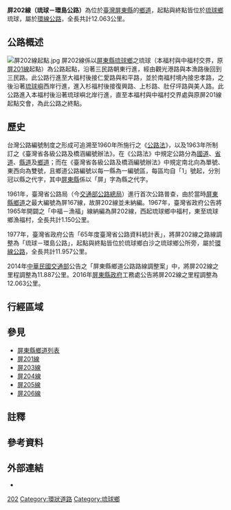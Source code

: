 {{Infobox TwRoad
|Type = th
|County = pt
|Num = 202
|map = {{Maplink|frame=yes|plain=yes|frame-align=center|frame-width=290|frame-height=290|type=line|stroke-width=2}}
|map_custom = yes
|Img = 美人洞附近屏202線.jpg
|Size = 250px
|Caption=位於美人洞附近的屏202線
|Name = 琉球環島公路
|Level = 鄉道
|Length = 12.063
|LastExt=1965年
|Level_ref = {{r|pthg20160512}}
|Start = [[屏東縣|屏東縣]][[琉球鄉|琉球鄉]]琉球
|End = 屏東縣琉球鄉琉球
|Dep = [http://www.pthg.gov.tw/planpwb/Default.aspx 屏東縣政府工務處]
}}
'''屏202線（琉球－環島公路）'''為位於[[臺灣|臺灣]][[屏東縣|屏東縣]]的[[台灣鄉道|鄉道]]，起點與終點皆位於[[琉球鄉|琉球鄉]]琉球，屬於[[环线|環線公路]]，全長共計12.063公里。{{r|pthg20160512}}

==公路概述==
[[File:屏202線起點.jpg|thumb]]
屏202線係以[[屏東縣|屏東縣]][[琉球鄉|琉球鄉]]之琉球（本福村與中福村交界，原[[屏201線|屏201線]]起點）為公路起點，沿著三民路朝東行進，經由觀光港路與本漁路後回到三民路。此公路行進至大福村後接仁愛路與和平路，並於南福村境內接忠孝路，之後沿著[[琉球嶼|琉球嶼]]西岸行進，進入杉福村後接復興路、上杉路、肚仔坪路與美人路。此公路進入本福村後沿著琉球嶼北岸行進，直至本福村與中福村交界處與原屏201線起點交會，為此公路之終點。{{r|pthg20160512}}{{r|pthg20160512-1}}

==歷史==
台灣公路編號制度之形成可追溯至1960年所施行{{efn|1959年6月27日公告發布，1960年7月1日施行。}}之《[[s:公路法_(民國48年)|公路法]]》，以及1963年所制訂之《臺灣省各級公路及橋涵編號辦法》。在《公路法》中規定公路分為[[中華民國國道|國道]]、[[台灣省道|省道]]、[[中華民國縣道|縣道]]及[[台灣鄉道|鄉道]]{{r|twinfo19590814}}；而在《臺灣省各級公路及橋涵編號辦法》中規定南北向為單號、東西向為雙號，且鄉道公路編號以每一縣為一編號區，每區均自「1」號起，分別冠以縣之代字，其中[[屏東縣|屏東縣]]係以「屏」字為縣之代字。{{efn|《臺灣省各級公路及橋涵編號辦法》已於1975年公告廢止，相關法令詳見《公路修建養護管理規則》第二章。}}{{r|twinfo19631214}}

1961年，臺灣省公路局（今[[交通部公路總局|交通部公路總局]]）進行首次公路普查，由於當時[[屏東縣鄉道列表|屏東縣鄉道]]之最大編號為屏167線，故屏202線並未納編{{r|twinfo19660825}}。1967年，臺灣省政府公告將1965年開闢之「中福－漁福」線納編為屏202線，西起琉球鄉中福村，東至琉球鄉漁福村，全長共計1.150公里{{r|twinfo19670722}}。

1977年{{efn|公路資料統計至1976年底，1977年8月15日公告。}}，臺灣省政府公告「65年度臺灣省公路資料統計表」，將屏202線之路線調整為「琉球－環島公路」，起點與終點皆位於琉球鄉白沙之琉球鄉公所旁，屬於[[环线|環線公路]]，全長共計11.957公里{{r|twinfo19770920}}。

2014年[[中華民國交通部|中華民國交通部]]公告之「屏東縣鄉道公路路線調整案」中，將屏202線之里程調整為11.887公里{{r|motc20140110}}。2016年[[屏東縣政府|屏東縣政府]]工務處公告將屏202線之里程調整為12.063公里{{r|pthg20160512}}。

== 行經區域 ==
{{TWNinttop|county=屏東縣|length_ref={{Efn|name=Est|部分里程係估計里程。}}}}
{{TWNint
|tcd = 琉球鄉
|tspan = 8
|location = 琉球
|km = 0.000
|road = 原屏201線
|notes = 公路起點
}}
{{TWNint
|location = 大寮
|km = 3.300
|road = 原屏204線
|notes = 
}}
{{TWNint
|location = 井仔口
|km = 5.600
|road = 原屏205線
|notes = 
}}
{{TWNint
|location = 海子口
|km = 5.900
|road = 原屏201線
|notes = 
}}
{{TWNint
|location = [[烏鬼洞|烏鬼洞]]
|km = 7.000
|road = 原屏206線
|notes = 
}}
{{TWNint
|location = 蛤板
|km = 7.500
|road = 原屏203線
|notes = 
}}
{{TWNint
|location = 靈山寺
|km = 11.700
|road = 原屏203線
|notes = 
}}
{{TWNint
|location = 琉球
|km = 12.063
|road = 原屏201線
|notes = 公路終點；本線起點對面
}}
{{Jctbtm|conv=no}}

== 參見 ==
{{Portal|台灣|公路}}
*[[屏東縣鄉道列表|屏東縣鄉道列表]]
*[[屏201線|屏201線]]
*[[屏203線|屏203線]]
*[[屏204線|屏204線]]
*[[屏205線|屏205線]]
*[[屏206線|屏206線]]

==註釋==
{{notelist}}

== 參考資料 ==
{{reflist|2|refs=
<ref name="twinfo19590814">{{cite web|url=http://twinfo.ncl.edu.tw/tiqry/hypage.cgi?HYPAGE=search/merge_pdf.hpg&sysid=E09A6312&jid=79002356&type=g&vol=48081400&page=%E9%A0%81450-454%2B4562|title=令各縣市政府（局）公路局為奉行政院令頒「公路法」，轉希遵照|publisher=臺灣省政府|website=政府公報資訊網|date=1959-08-14|accessdate=2018-07-16|format=|series=臺灣省政府公報48年秋字第35期|archive-date=2021-01-21|archive-url=https://web.archive.org/web/20210121053104/https://twinfo.ncl.edu.tw/tiqry/hypage.cgi?HYPAGE=search%2Fmerge_pdf.hpg&sysid=E09A6312&jid=79002356&type=g&vol=48081400&page=%E9%A0%81450-454%2B4562|dead-url=yes}}</ref>

<ref name="twinfo19631214">{{cite web|url=http://twinfo.ncl.edu.tw/tiqry/hypage.cgi?HYPAGE=search/merge_pdf.hpg&sysid=E0977061&jid=79002356&type=g&vol=52121400&page=%E9%A0%812-3|title=臺灣省各級公路及橋涵編號辦法|publisher=臺灣省政府|website=政府公報資訊網|date=1963-12-14|accessdate=2018-07-16|format=|series=臺灣省政府公報52年冬字第62期|archive-date=2021-01-21|archive-url=https://web.archive.org/web/20210121051913/https://twinfo.ncl.edu.tw/tiqry/hypage.cgi?HYPAGE=search%2Fmerge_pdf.hpg&sysid=E0977061&jid=79002356&type=g&vol=52121400&page=%E9%A0%812-3|dead-url=yes}}</ref>

<ref name="twinfo19660825">{{cite web|url=http://twinfo.ncl.edu.tw/tiqry/hypage.cgi?HYPAGE=search/merge_pdf.hpg&sysid=E0923095&jid=79002356&type=g&vol=55082500&page=%E9%A0%8110-12|title=公告臺灣省縣鄉道及專用公路路線里程表|publisher=臺灣省政府|website=政府公報資訊網|date=1966-08-25|accessdate=2018-07-16|format=|series=臺灣省政府公報55年秋字第48期}}{{Dead link}}</ref>

<ref name="twinfo19670722">{{cite web|url=http://twinfo.ncl.edu.tw/tiqry/hypage.cgi?HYPAGE=search/merge_pdf.hpg&sysid=E0919092&jid=79002356&type=g&vol=56072200&page=%E9%A0%817-11|title=公告「臺灣省省、縣、鄉道及專用公路變更暨新闢路線里程表」|publisher=臺灣省政府|website=政府公報資訊網|date=1967-07-22|accessdate=2018-07-16|format=|series=臺灣省政府公報56年秋字第19期}}{{Dead link}}</ref>

<ref name="twinfo19770920">{{cite web|url=http://twinfo.ncl.edu.tw/tiqry/hypage.cgi?HYPAGE=search/merge_pdf.hpg&sysid=E0814717&jid=79002356&type=g&vol=66092000&page=%E9%A0%817-21|title=公告「65年度臺灣省公路資料統計表」|publisher=臺灣省政府|website=政府公報資訊網|date=1977-09-20|accessdate=2018-07-16|format=|series=臺灣省政府公報66年秋字第70期|archive-date=2017-03-05|archive-url=https://web.archive.org/web/20170305013055/http://twinfo.ncl.edu.tw/tiqry/hypage.cgi?HYPAGE=search%2Fmerge_pdf.hpg&sysid=E0814717&jid=79002356&type=g&vol=66092000&page=%E9%A0%817-21|dead-url=yes}}</ref>

<ref name="motc20140110">{{cite web|url=https://odmdoc.motc.gov.tw/IFDEWebBBS_MOTC/Download.ashx?ThirdDocId=103RD00217&IsAttachFile=true&AttachmentSerial=2|title=公告屏東縣鄉道公路路線調整案（含屏東縣鄉道公路路線表）|publisher=中華民國交通部|website=中華民國交通部公告發布令|date=2014-01-10|accessdate=2018-07-16|format=xls|series=交路字第10204168302號|archive-date=2018-07-16|archive-url=https://web.archive.org/web/20180716140554/https://odmdoc.motc.gov.tw/IFDEWebBBS_MOTC/Download.ashx?ThirdDocId=103RD00217&IsAttachFile=true&AttachmentSerial=2|dead-url=no}}</ref>

<ref name="pthg20160512">{{cite web|url=https://www-ws.pthg.gov.tw/Upload/2015pthg/21/relfile/7877/194744/8a9e815f-c87e-406b-9e6f-0a000567ffb5.pdf|title=屏東縣縣(鄉)道公路路線表(含回編)|publisher=屏東縣政府工務處|website=|date=2016-05-12|accessdate=2018-07-16|format=pdf|series=|archiveurl=https://web.archive.org/web/20170312065732/http://www-ws.pthg.gov.tw/Upload/2015pthg/21/relfile/7877/194744/8a9e815f-c87e-406b-9e6f-0a000567ffb5.pdf|archivedate=2017-03-12}}</ref>

<ref name="pthg20160512-1">{{cite web|url=https://www-ws.pthg.gov.tw/Upload/2015pthg/21/relfile/7877/194744/b4de217d-c218-454e-bcb6-7778a98bb174.pdf|title=屏東縣鄉道公路路線全線略圖(含回編))|publisher=屏東縣政府工務處|website=|date=2016-05-12|accessdate=2018-07-16|format=pdf|series=|archiveurl=https://web.archive.org/web/20170916225639/http://www-ws.pthg.gov.tw/Upload/2015pthg/21/relfile/7877/194744/b4de217d-c218-454e-bcb6-7778a98bb174.pdf|archivedate=2017-09-16}}</ref>
}}

==外部連結==
*{{Osmrelation|8785206}}

{{屏東縣鄉道}}
{{屏東縣琉球鄉}}

[[Category:屏東縣鄉道|202]]
[[Category:環狀道路|Category:環狀道路]]
[[Category:琉球鄉|Category:琉球鄉]]